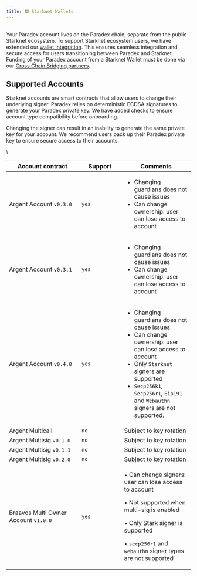 ```yaml
---
title: 🟪 Starknet Wallets
---
```

\
Your Paradex account lives on the Paradex chain, separate from the public Starknet ecosystem. To support Starknet ecosystem users, we have extended our [wallet integration](../../introduction/architecture-overview/wallet-integration.md). This ensures seamless integration and secure access for users transitioning between Paradex and Starknet. Funding of your Paradex account from a Starknet Wallet must be done via our [Cross Chain Bridging partners](cross-chain-bridging.mdx).

## Supported Accounts

Starknet accounts are smart contracts that allow users to change their underlying signer. Paradex relies on deterministic ECDSA signatures to generate your Paradex private key. We have added checks to ensure account type compatibility before onboarding.

<Warning>
Changing the signer can result in an inability to generate the same private key for your account. We recommend users back up their Paradex private key to ensure secure access to their accounts.
</Warning>

\\

<table><thead><tr><th width="182">Account contract</th><th width="100">Support</th><th>Comments</th></tr></thead><tbody><tr><td>Argent Account <code>v0.3.0</code></td><td><code>yes</code></td><td><ul><li>Changing guardians does not cause issues</li><li>Can change ownership: user can lose access to account</li></ul></td></tr><tr><td>Argent Account <code>v0.3.1</code></td><td><code>yes</code></td><td><ul><li>Changing guardians does not cause issues</li><li>Can change ownership: user can lose access to account</li></ul></td></tr><tr><td>Argent Account <code>v0.4.0</code></td><td><code>yes</code></td><td><ul><li>Changing guardians does not cause issues</li><li>Can change ownership: user can lose access to account</li><li>Only <code>Starknet</code> signers are supported</li><li><code>Secp256k1</code>, <code>Secp256r1</code>, <code>Eip191</code> and <code>Webauthn</code> signers are not supported.</li></ul></td></tr><tr><td>Argent Multicall</td><td><code>no</code></td><td>Subject to key rotation</td></tr><tr><td>Argent Multisig <code>v0.1.0</code></td><td><code>no</code></td><td>Subject to key rotation</td></tr><tr><td>Argent Multisig <code>v0.1.1</code></td><td><code>no</code></td><td>Subject to key rotation</td></tr><tr><td>Argent Multisig <code>v0.2.0</code></td><td><code>no</code></td><td>Subject to key rotation</td></tr><tr><td>Braavos Multi Owner Account <code>v1.0.0</code></td><td><code>yes</code></td><td><p>• Can change signers: user can lose access to account</p><p>• Not supported when multi-sig is enabled</p><p>• Only Stark signer is supported</p><p>• <code>secp256r1</code> and <code>webauthn</code> signer types are not supported</p></td></tr></tbody></table>
